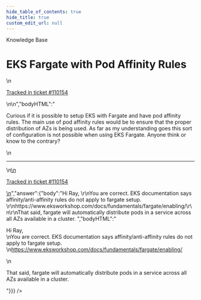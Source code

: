 ```yaml
---
hide_table_of_contents: true
hide_title: true
custom_edit_url: null
---
```



<head>
  <link rel="canonical" href="https://github.com/gruntwork-io/knowledge-base/discussions/708" />
</head>

<CenterLayout>
<span className="searchCategory">Knowledge Base</span>
<h1>EKS Fargate with Pod Affinity Rules</h1>
<GitHub discussion={{"id":"D_kwDOF8slf84ATwcC","number":708,"author":{"login":"rsmets"},"title":"EKS Fargate with Pod Affinity Rules","body":"\nCurious if it is possible to setup EKS with Fargate and have pod affinity rules. The main use of pod affinity rules would be to ensure that the proper distribution of AZs is being used. As far as my understanding goes this sort of configuration is not possible when using EKS Fargate. Anyone think or know to the contrary? \n\n---\n\n<ins datetime=\"2023-05-09T22:18:10Z\">\n  <p><a href=\"https://support.gruntwork.io/hc/requests/110154\">Tracked in ticket #110154</a></p>\n</ins>\n","bodyHTML":"<p dir=\"auto\">Curious if it is possible to setup EKS with Fargate and have pod affinity rules. The main use of pod affinity rules would be to ensure that the proper distribution of AZs is being used. As far as my understanding goes this sort of configuration is not possible when using EKS Fargate. Anyone think or know to the contrary?</p>\n<hr>\n<ins datetime=\"2023-05-09T22:18:10Z\">\n  <p dir=\"auto\"><a href=\"https://support.gruntwork.io/hc/requests/110154\" rel=\"nofollow\">Tracked in ticket #110154</a></p>\n</ins>","answer":{"body":"Hi Ray, \r\nYou are correct. EKS documentation says affinity/anti-affinity rules do not apply to fargate setup. \r\nhttps://www.eksworkshop.com/docs/fundamentals/fargate/enabling/\r\n\r\nThat said, fargate will automatically distribute pods in a service across all AZs available in a cluster. ","bodyHTML":"<p dir=\"auto\">Hi Ray,<br>\nYou are correct. EKS documentation says affinity/anti-affinity rules do not apply to fargate setup.<br>\n<a href=\"https://www.eksworkshop.com/docs/fundamentals/fargate/enabling/\" rel=\"nofollow\">https://www.eksworkshop.com/docs/fundamentals/fargate/enabling/</a></p>\n<p dir=\"auto\">That said, fargate will automatically distribute pods in a service across all AZs available in a cluster.</p>"}}} />

</CenterLayout>
  

<!-- ##DOCS-SOURCER-START
{
  "sourcePlugin": "github-discussions",
  "hash": "8fe3cbe7bfc80652a09ffe3333a9eb54"
}
##DOCS-SOURCER-END -->
